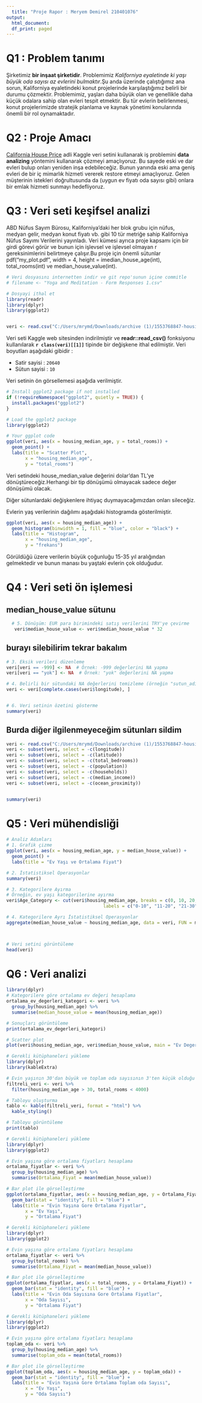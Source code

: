 ```yaml
---
  title: "Proje Rapor : Meryem Demirel 210401076"
output:
  html_document:
  df_print: paged
---
```

  
# Q1 : Problem tanımı
  
  Şirketimiz **bir inşaat şirketidir**. Problemimiz *Kaliforniya eyaletinde ki yaşı büyük oda sayısı az evlerini bulmaktır*.Şu anda üzerinde çalıştığımız ana sorun, Kaliforniya eyaletindeki konut projelerinde karşılaştığımız belirli bir durumu çözmektir. Problemimiz, yaşları daha büyük olan ve genellikle daha küçük odalara sahip olan evleri tespit etmektir. Bu tür evlerin belirlenmesi, konut projelerimizde stratejik planlama ve kaynak yönetimi konularında önemli bir rol oynamaktadır.
  
# Q2 : Proje Amacı 
[California House Price](https://www.kaggle.com/datasets/shibumohapatra/house-price/data) adli Kaggle veri setini kullanarak iş problemini  **data analizing** yöntemini kullanarak çözmeyi amaçlıyoruz. Bu sayede eski ve dar evleri bulup onları yeniden inşa edebileceğiz. Bunun yanında eski ama geniş evleri de bir iç mimarlık hizmeti vererek restore etmeyi amaçlıyoruz. Gelen müşterinin istekleri doğrultusunda da (uygun ev fiyatı oda sayısı gibi) onlara bir emlak hizmeti sunmayı hedefliyoruz.


# Q3 : Veri seti keşifsel analizi

ABD Nüfus Sayım Bürosu, Kaliforniya'daki her blok grubu için nüfus, medyan gelir, medyan konut fiyatı vb. gibi 10 tür metriğe sahip Kaliforniya Nüfus Sayımı Verilerini yayınladı. Veri kümesi ayrıca proje kapsamı için bir girdi görevi görür ve bunun için işlevsel ve işlevsel olmayan r gereksinimlerini belirtmeye çalışır.Bu proje için önemli sütunlar pdf("my_plot.pdf", width = 4, height = imedian_house_age(int), total_rooms(int) ve median_house_value(int). 

```r
# Veri dosyasını internetten indir ve git repo'sunun içine commitle
# filename <- "Yoga and Meditation - Form Responses 1.csv"

# Dosyayi ithal et
library(readr)
library(dplyr)
library(ggplot2)


veri <- read.csv("C:/Users/mrymd/Downloads/archive (1)/1553768847-housing.csv")
```

Veri seti Kaggle web sitesinden indirilmiştir ve **readr::read_csv()** fonksiyonu kullanılarak **`r class(veri)[[1]]`** tipinde bir değişkene ithal edilmiştir. Veri boyutları aşağıdaki gibidir :
  
- Satir sayisi : `20640`
- Sütun sayisi : `10`

Veri setinin ön görsellemesi aşağıda verilmiştir.

```r
# Install ggplot2 package if not installed
if (!requireNamespace("ggplot2", quietly = TRUE)) {
  install.packages("ggplot2")
}

# Load the ggplot2 package
library(ggplot2)

# Your ggplot code
ggplot(veri, aes(x = housing_median_age, y = total_rooms)) +
  geom_point() +
  labs(title = "Scatter Plot",
       x = "housing_median_age",
       y = "total_rooms")

```
Veri setindeki house_median_value değerini dolar'dan TL'ye dönüştüreceğiz.Herhangi bir tip dönüşümü olmayacak sadece değer dönüşümü olacak. 

Diğer sütunlardaki değişkenlere ihtiyaç duymayacağımızdan onları sileceğiz.

Evlerin yaş verilerinin dağılımı aşağıdaki histogramda gösterilmiştir.
```r
ggplot(veri, aes(x = housing_median_age)) +
  geom_histogram(binwidth = 1, fill = "blue", color = "black") +
  labs(title = "Histogram",
       x = "housing_median_age",
       y = "frekans")
```

Görüldüğü üzere verilerin büyük çoğunluğu 15-35 yıl aralığından gelmektedir ve bunun manası bu yaştaki evlerin çok olduğudur. 



# Q4 : Veri seti ön işlemesi

## median_house_value sütunu
```r
  # 5. Dönüşüm: EUR para birimindeki satış verilerini TRY'ye çevirme 
   veri$median_house_value <- veri$median_house_value * 32

```


## burayı silebilirim tekrar bakalım
```r




# 3. Eksik verileri düzenleme
veri[veri == -999] <- NA  # Örnek: -999 değerlerini NA yapma
veri[veri == "yok"] <- NA  # Örnek: "yok" değerlerini NA yapma

# 4. Belirli bir sütundaki NA değerlerini temizleme (örneğin "sutun_adi")
veri <- veri[complete.cases(veri$longitude), ]


# 6. Veri setinin özetini gösterme
summary(veri)
```

## Burda diğer ilgilenmeyeceğim sütunları sildim

```r

veri <- read.csv("C:/Users/mrymd/Downloads/archive (1)/1553768847-housing.csv")
veri <- subset(veri, select = -c(longitude))
veri <- subset(veri, select = -c(latitude))
veri <- subset(veri, select = -c(total_bedrooms))
veri <- subset(veri, select = -c(population))
veri <- subset(veri, select = -c(households))
veri <- subset(veri, select = -c(median_income))
veri <- subset(veri, select = -c(ocean_proximity))


summary(veri)
```


# Q5 : Veri mühendisliği 

```r
# Analiz Adımları
# 1. Grafik çizme
ggplot(veri, aes(x = housing_median_age, y = median_house_value)) +
  geom_point() +
  labs(title = "Ev Yaşı ve Ortalama Fiyat")

# 2. İstatistiksel Operasyonlar
summary(veri)

# 3. Kategorilere Ayırma
# Örneğin, ev yaşı kategorilerine ayırma
veri$Age_Category <- cut(veri$housing_median_age, breaks = c(0, 10, 20, 30, 40, 50),
                                    labels = c("0-10", "11-20", "21-30", "31-40", "41-50"))

# 4. Kategorilere Ayrı İstatistiksel Operasyonlar
aggregate(median_house_value ~ housing_median_age, data = veri, FUN = mean)



# Veri setini görüntüleme
head(veri)


```



# Q6 : Veri analizi


```r
library(dplyr)
# Kategorilere göre ortalama ev değeri hesaplama
ortalama_ev_degerleri_kategori <- veri %>%
  group_by(housing_median_age) %>%
  summarise(median_house_value = mean(housing_median_age))

# Sonuçları görüntüleme
print(ortalama_ev_degerleri_kategori)

```





```r
# Scatter plot
plot(veri$housing_median_age, veri$median_house_value, main = "Ev Degeri ve Yaş Histogramı", xlab = "Ev Yaşı", ylab = "Ev Degeri")

```
```r
# Gerekli kütüphaneleri yükleme
library(dplyr)
library(kableExtra)

# Evin yaşının 30'dan büyük ve toplam oda sayısının 3'ten küçük olduğu durumları filtreleme
filtreli_veri <- veri %>%
  filter(housing_median_age > 30, total_rooms < 4000)

# Tabloyu oluşturma
tablo <- kable(filtreli_veri, format = "html") %>%
  kable_styling()

# Tabloyu görüntüleme
print(tablo)


```


```r
# Gerekli kütüphaneleri yükleme
library(dplyr)
library(ggplot2)

# Evin yaşına göre ortalama fiyatları hesaplama
ortalama_fiyatlar <- veri %>%
  group_by(housing_median_age) %>%
  summarise(Ortalama_Fiyat = mean(median_house_value))

# Bar plot ile görselleştirme
ggplot(ortalama_fiyatlar, aes(x = housing_median_age, y = Ortalama_Fiyat)) +
  geom_bar(stat = "identity", fill = "blue") +
  labs(title = "Evin Yaşına Gore Ortalama Fiyatlar",
       x = "Ev Yaşı",
       y = "Ortalama Fiyat")

```

```r
# Gerekli kütüphaneleri yükleme
library(dplyr)
library(ggplot2)

# Evin yaşına göre ortalama fiyatları hesaplama
ortalama_fiyatlar <- veri %>%
  group_by(total_rooms) %>%
  summarise(Ortalama_Fiyat = mean(median_house_value))

# Bar plot ile görselleştirme
ggplot(ortalama_fiyatlar, aes(x = total_rooms, y = Ortalama_Fiyat)) +
  geom_bar(stat = "identity", fill = "blue") +
  labs(title = "Evin Oda Sayısına Gore Ortalama Fiyatlar",
       x = "Oda Sayısı",
       y = "Ortalama Fiyat")

```






```r
# Gerekli kütüphaneleri yükleme
library(dplyr)
library(ggplot2)

# Evin yaşına göre ortalama fiyatları hesaplama
toplam_oda <- veri %>%
  group_by(housing_median_age) %>%
  summarise(toplam_oda = mean(total_rooms))

# Bar plot ile görselleştirme
ggplot(toplam_oda, aes(x = housing_median_age, y = toplam_oda)) +
  geom_bar(stat = "identity", fill = "blue") +
  labs(title = "Evin Yaşına Gore Ortalama Toplam oda Sayısı",
       x = "Ev Yaşı",
       y = "Oda Sayısı")

```







